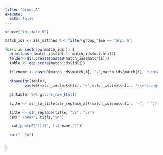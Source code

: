 ```yaml
---
title: "Group A"
execute:
  echo: false
---
```



```r
source("initiate.R")
```





```r
match_ids <- all_matches %>% filter(group_name == "Grp. A")
```

```r
for(i in seq(nrow(match_ids))) {
  print(paste(match_ids$id[i], match_ids$match[i]))
  folder<-dir.create(paste0(match_ids$match[i]))
  table <- get_score(match_ids$id[i])
  
  filename <- paste0(match_ids$match[i], "/",match_ids$match[i], "score.png")
  
  gtsave(gt(table), 
         paste0(match_ids$match[i], "/",match_ids$match[i], "score.png"))
  
  gt(table) %>% gt::as_raw_html()
  
  title <- str_to_title(str_replace_all(match_ids$match[i], "-", " "))
  
  title <- str_replace(title, "Vs", "vs")
  cat(" \n###", title,"\n")

   cat(paste0("![](", filename,")"))

  cat("  \n")
  

}
```